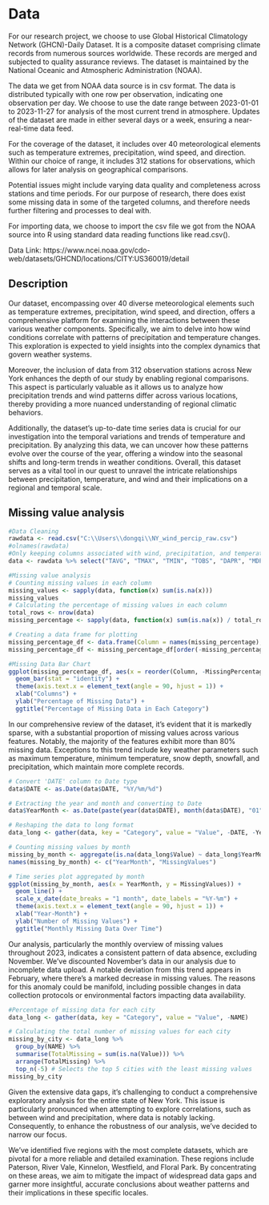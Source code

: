 # Data
For our research project, we choose to use Global Historical Climatology Network (GHCN)-Daily Dataset. It is a composite dataset comprising climate records from numerous sources worldwide. These records are merged and subjected to quality assurance reviews. The dataset is maintained by the National Oceanic and Atmospheric Administration (NOAA). 

The data we get from NOAA data source is in csv format. The data is distributed typically with one row per observation, indicating one observation per day. We choose to use the date range between 2023-01-01 to 2023-11-27 for analysis of the most current trend in atmosphere. Updates of the dataset are made in either several days or a week, ensuring a near-real-time data feed. 

For the coverage of the dataset, it includes over 40 meteorological elements such as temperature extremes, precipitation, wind speed, and direction. Within our choice of range, it includes 312 stations for observations, which allows for later analysis on geographical comparisons. 

Potential issues might include varying data quality and completeness across stations and time periods. For our purpose of research, there does exist some missing data in some of the targeted columns, and therefore needs further filtering and processes to deal with. 

For importing data, we choose to import the csv file we got from the NOAA source into R using standard data reading functions like read.csv(). 

Data Link: https://www.ncei.noaa.gov/cdo-web/datasets/GHCND/locations/CITY:US360019/detail

## Description
Our dataset, encompassing over 40 diverse meteorological elements such as temperature extremes, precipitation, wind speed, and direction, offers a comprehensive platform for examining the interactions between these various weather components. Specifically, we aim to delve into how wind conditions correlate with patterns of precipitation and temperature changes. This exploration is expected to yield insights into the complex dynamics that govern weather systems. 

Moreover, the inclusion of data from 312 observation stations across New York enhances the depth of our study by enabling regional comparisons. This aspect is particularly valuable as it allows us to analyze how precipitation trends and wind patterns differ across various locations, thereby providing a more nuanced understanding of regional climatic behaviors.

Additionally, the dataset's up-to-date time series data is crucial for our investigation into the temporal variations and trends of temperature and precipitation. By analyzing this data, we can uncover how these patterns evolve over the course of the year, offering a window into the seasonal shifts and long-term trends in weather conditions. Overall, this dataset serves as a vital tool in our quest to unravel the intricate relationships between precipitation, temperature, and wind and their implications on a regional and temporal scale.

## Missing value analysis
```r
#Data Cleaning
rawdata <- read.csv("C:\\Users\\dongqi\\NY_wind_percip_raw.csv")
#olnames(rawdata)
#Only keeping columns associated with wind, precipitation, and temperature. 
data <- rawdata %>% select("TAVG", "TMAX", "TMIN", "TOBS", "DAPR", "MDPR", "PRCP", "SNOW", "SNWD", "AWND", "PGTM", "WDF2", "WDF5", "DATE","NAME")
```
```r
#Missing value analysis
# Counting missing values in each column
missing_values <- sapply(data, function(x) sum(is.na(x)))
missing_values
# Calculating the percentage of missing values in each column
total_rows <- nrow(data)
missing_percentage <- sapply(data, function(x) sum(is.na(x)) / total_rows * 100)

# Creating a data frame for plotting
missing_percentage_df <- data.frame(Column = names(missing_percentage), MissingPercentage = missing_percentage)
missing_percentage_df <- missing_percentage_df[order(-missing_percentage_df$MissingPercentage),]

```

```r
#Missing Data Bar Chart
ggplot(missing_percentage_df, aes(x = reorder(Column, -MissingPercentage), y = MissingPercentage)) +
  geom_bar(stat = "identity") +
  theme(axis.text.x = element_text(angle = 90, hjust = 1)) +
  xlab("Columns") +
  ylab("Percentage of Missing Data") +
  ggtitle("Percentage of Missing Data in Each Category")
```
In our comprehensive review of the dataset, it's evident that it is markedly sparse, with a substantial proportion of missing values across various features. Notably, the majority of the features exhibit more than 80% missing data. Exceptions to this trend include key weather parameters such as maximum temperature, minimum temperature, snow depth, snowfall, and precipitation, which maintain more complete records.
```r
# Convert 'DATE' column to Date type
data$DATE <- as.Date(data$DATE, "%Y/%m/%d")

# Extracting the year and month and converting to Date
data$YearMonth <- as.Date(paste(year(data$DATE), month(data$DATE), "01", sep = "-"), "%Y-%m-%d")

# Reshaping the data to long format
data_long <- gather(data, key = "Category", value = "Value", -DATE, -YearMonth)

# Counting missing values by month
missing_by_month <- aggregate(is.na(data_long$Value) ~ data_long$YearMonth, data = data_long, sum)
names(missing_by_month) <- c("YearMonth", "MissingValues")

# Time series plot aggregated by month
ggplot(missing_by_month, aes(x = YearMonth, y = MissingValues)) +
  geom_line() +
  scale_x_date(date_breaks = "1 month", date_labels = "%Y-%m") +
  theme(axis.text.x = element_text(angle = 90, hjust = 1)) +
  xlab("Year-Month") +
  ylab("Number of Missing Values") +
  ggtitle("Monthly Missing Data Over Time")
```
Our analysis, particularly the monthly overview of missing values throughout 2023, indicates a consistent pattern of data absence, excluding November. We've discounted November's data in our analysis due to incomplete data upload. A notable deviation from this trend appears in February, where there's a marked decrease in missing values. The reasons for this anomaly could be manifold, including possible changes in data collection protocols or environmental factors impacting data availability.
```r
#Percentage of missing data for each city
data_long <- gather(data, key = "Category", value = "Value", -NAME)

# Calculating the total number of missing values for each city
missing_by_city <- data_long %>% 
  group_by(NAME) %>% 
  summarise(TotalMissing = sum(is.na(Value))) %>%
  arrange(TotalMissing) %>%
  top_n(-5) # Selects the top 5 cities with the least missing values
missing_by_city
```
Given the extensive data gaps, it's challenging to conduct a comprehensive exploratory analysis for the entire state of New York. This issue is particularly pronounced when attempting to explore correlations, such as between wind and precipitation, where data is notably lacking. Consequently, to enhance the robustness of our analysis, we've decided to narrow our focus.

We've identified five regions with the most complete datasets, which are pivotal for a more reliable and detailed examination. These regions include Paterson, River Vale, Kinnelon, Westfield, and Floral Park. By concentrating on these areas, we aim to mitigate the impact of widespread data gaps and garner more insightful, accurate conclusions about weather patterns and their implications in these specific locales.
